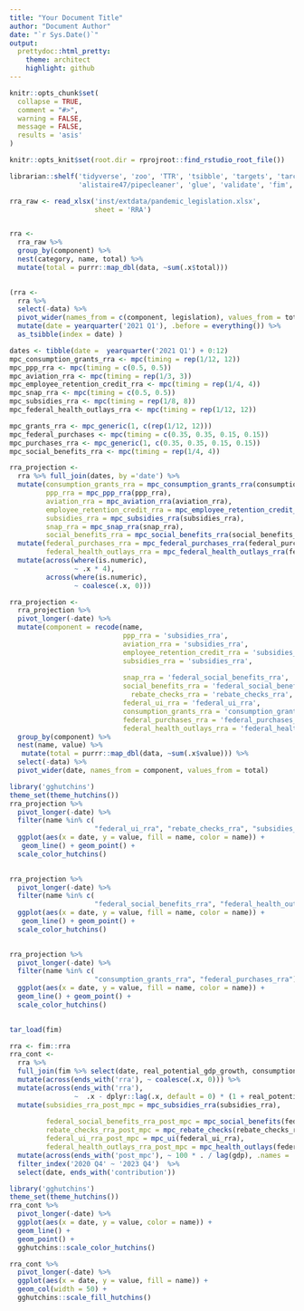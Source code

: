 ```yaml
---
title: "Your Document Title"
author: "Document Author"
date: "`r Sys.Date()`"
output:
  prettydoc::html_pretty:
    theme: architect
    highlight: github
---
```

```r
knitr::opts_chunk$set(
  collapse = TRUE,
  comment = "#>",
  warning = FALSE,
  message = FALSE,
  results = 'asis'
)

knitr::opts_knit$set(root.dir = rprojroot::find_rstudio_root_file())
```

```r
librarian::shelf('tidyverse', 'zoo', 'TTR', 'tsibble', 'targets', 'tarchetypes', 'lubridate', "moodymudskipper/safejoin",
                 'alistaire47/pipecleaner', 'glue', 'validate', 'fim', 'dplyover', 'tsibble', 'gt', 'readxl')
```

```r
rra_raw <- read_xlsx('inst/extdata/pandemic_legislation.xlsx',
                     sheet = 'RRA')


rra <-
  rra_raw %>% 
  group_by(component) %>% 
  nest(category, name, total) %>% 
  mutate(total = purrr::map_dbl(data, ~sum(.x$total))) 
  
```



```r
(rra <- 
  rra %>% 
  select(-data) %>% 
  pivot_wider(names_from = c(component, legislation), values_from = total) %>% 
  mutate(date = yearquarter('2021 Q1'), .before = everything()) %>% 
  as_tsibble(index = date) )

dates <- tibble(date =  yearquarter('2021 Q1') + 0:12)
mpc_consumption_grants_rra <- mpc(timing = rep(1/12, 12))
mpc_ppp_rra <- mpc(timing = c(0.5, 0.5))
mpc_aviation_rra <- mpc(timing = rep(1/3, 3))
mpc_employee_retention_credit_rra <- mpc(timing = rep(1/4, 4))
mpc_snap_rra <- mpc(timing = c(0.5, 0.5))
mpc_subsidies_rra <- mpc(timing = rep(1/8, 8))
mpc_federal_health_outlays_rra <- mpc(timing = rep(1/12, 12))

mpc_grants_rra <- mpc_generic(1, c(rep(1/12, 12)))
mpc_federal_purchases <- mpc(timing = c(0.35, 0.35, 0.15, 0.15))
mpc_purchases_rra <- mpc_generic(1, c(0.35, 0.35, 0.15, 0.15))
mpc_social_benefits_rra <- mpc(timing = rep(1/4, 4))

rra_projection <-
  rra %>% full_join(dates, by ='date') %>% 
  mutate(consumption_grants_rra = mpc_consumption_grants_rra(consumption_grants_rra),
         ppp_rra = mpc_ppp_rra(ppp_rra),
         aviation_rra = mpc_aviation_rra(aviation_rra),
         employee_retention_credit_rra = mpc_employee_retention_credit_rra(employee_retention_credit_rra),
         subsidies_rra = mpc_subsidies_rra(subsidies_rra),
         snap_rra = mpc_snap_rra(snap_rra),
         social_benefits_rra = mpc_social_benefits_rra(social_benefits_rra)) %>% 
  mutate(federal_purchases_rra = mpc_federal_purchases_rra(federal_purchases_rra),
         federal_health_outlays_rra = mpc_federal_health_outlays_rra(federal_health_outlays_rra)) %>% 
  mutate(across(where(is.numeric),
                ~ .x * 4),
         across(where(is.numeric),
                ~ coalesce(.x, 0)))
```

```r
rra_projection <-
  rra_projection %>% 
  pivot_longer(-date) %>% 
  mutate(component = recode(name, 
                            ppp_rra = 'subsidies_rra',
                            aviation_rra = 'subsidies_rra',
                            employee_retention_credit_rra = 'subsidies_rra',
                            subsidies_rra = 'subsidies_rra',
                          
                            snap_rra = 'federal_social_benefits_rra',
                            social_benefits_rra = 'federal_social_benefits_rra',
                              rebate_checks_rra = 'rebate_checks_rra',
                            federal_ui_rra = 'federal_ui_rra',
                            consumption_grants_rra = 'consumption_grants_rra',
                            federal_purchases_rra = 'federal_purchases_rra',
                            federal_health_outlays_rra = 'federal_health_outlays_rra')) %>% 
  group_by(component) %>% 
  nest(name, value) %>% 
   mutate(total = purrr::map_dbl(data, ~sum(.x$value))) %>% 
  select(-data) %>% 
  pivot_wider(date, names_from = component, values_from = total)
```

```r
library('gghutchins')
theme_set(theme_hutchins())
rra_projection %>% 
  pivot_longer(-date) %>% 
  filter(name %in% c( 
                     "federal_ui_rra", "rebate_checks_rra", "subsidies_rra")) %>% 
  ggplot(aes(x = date, y = value, fill = name, color = name)) +
   geom_line() + geom_point() +
  scale_color_hutchins()
  

rra_projection %>% 
  pivot_longer(-date) %>% 
  filter(name %in% c( 
                     "federal_social_benefits_rra", "federal_health_outlays_rra")) %>% 
  ggplot(aes(x = date, y = value, fill = name, color = name)) +
   geom_line() + geom_point() +
  scale_color_hutchins()
  

rra_projection %>% 
  pivot_longer(-date) %>% 
  filter(name %in% c( 
                     "consumption_grants_rra", "federal_purchases_rra")) %>% 
  ggplot(aes(x = date, y = value, fill = name, color = name)) +
  geom_line() + geom_point() +
  scale_color_hutchins()
  
```

```r
tar_load(fim) 

```

```r
rra <- fim::rra
rra_cont <- 
  rra %>% 
  full_join(fim %>% select(date, real_potential_gdp_growth, consumption_deflator_growth, gdp), by = 'date') %>% 
  mutate(across(ends_with('rra'), ~ coalesce(.x, 0))) %>% 
  mutate(across(ends_with('rra'),
                ~  .x - dplyr::lag(.x, default = 0) * (1 + real_potential_gdp_growth + consumption_deflator_growth))) %>% 
  mutate(subsidies_rra_post_mpc = mpc_subsidies_rra(subsidies_rra),
         
         federal_social_benefits_rra_post_mpc = mpc_social_benefits(federal_social_benefits_rra),
         rebate_checks_rra_post_mpc = mpc_rebate_checks(rebate_checks_rra),
         federal_ui_rra_post_mpc = mpc_ui(federal_ui_rra),
         federal_health_outlays_rra_post_mpc = mpc_health_outlays(federal_health_outlays_rra)) %>% 
  mutate(across(ends_with('post_mpc'), ~ 100 * . / lag(gdp), .names = '{.col}_contribution'))  %>% 
  filter_index('2020 Q4' ~ '2023 Q4')  %>% 
  select(date, ends_with('contribution'))
```

```r
library('gghutchins')
theme_set(theme_hutchins())
rra_cont %>% 
  pivot_longer(-date) %>% 
  ggplot(aes(x = date, y = value, color = name)) +
  geom_line() +
  geom_point() +
  gghutchins::scale_color_hutchins()

rra_cont %>% 
  pivot_longer(-date) %>% 
  ggplot(aes(x = date, y = value, fill = name)) +
  geom_col(width = 50) +
  gghutchins::scale_fill_hutchins()
```

